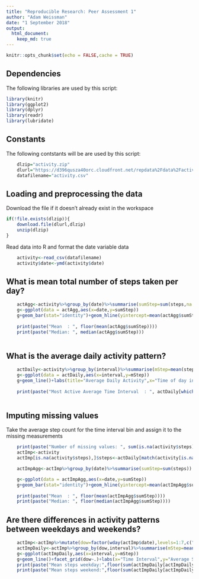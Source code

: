 ```yaml
---
title: "Reproducible Research: Peer Assessment 1"
author: "Adam Weissman"
date: "1 September 2018"
output: 
  html_document:
    keep_md: true
---
```


```r
knitr::opts_chunk$set(echo = FALSE,cache = TRUE)
```

## Dependencies
The following libraries are used by this script:
```r
library(knitr)
library(ggplot2)
library(dplyr)
library(readr)
library(lubridate)

```

## Constants
The following contstants will be  are used by this script:
```r
    dlzip="activity.zip"
    dlurl="https://d396qusza40orc.cloudfront.net/repdata%2Fdata%2Factivity.zip"
    datafilename="activity.csv"

```




## Loading and preprocessing the data
Download the file if it doesn't already exist in the workspace
```r
if(!file.exists(dlzip)){
    download.file(dlurl,dlzip)
    unzip(dlzip)
}
```
Read data into R and format the date variable data
```r
    activity<-read_csv(datafilename)
    activity$date<-ymd(activity$date)
```


## What is mean total number of steps taken per day?
```r
    actAgg<-activity%>%group_by(date)%>%summarise(sumStep=sum(steps,na.rm=TRUE))
    g<-ggplot(data = actAgg,aes(x=date,y=sumStep))
    g+geom_bar(stat="identity")+geom_hline(yintercept=mean(actAgg$sumStep), color="red")+geom_hline(yintercept =median(actAgg$sumStep),color="blue")+labs(x="Date of Measurement",y="Total Steps taken per Day",title="Number of Steps taken per Day")+annotate("text",x=c(rep(min(actAgg$date),2)),y=c(mean(actAgg$sumStep),median(actAgg$sumStep)),color=c("red","blue"),label=c("Mean","Median"),vjust=-.4)+annotate("text",x=c(rep(max(actAgg$date)+1,2)),y=c(mean(actAgg$sumStep),median(actAgg$sumStep)),color=c("red","blue"),label=c(floor(mean(actAgg$sumStep)),median(actAgg$sumStep)),vjust=-.4)
    
    print(paste("Mean  : ", floor(mean(actAgg$sumStep))))
    print(paste("Median: ", median(actAgg$sumStep)))
    
```

## What is the average daily activity pattern?
```r
    actDaily<-activity%>%group_by(interval)%>%summarise(mStep=mean(steps,na.rm=TRUE))
    g<-ggplot(data = actDaily,aes(x=interval,y=mStep))
    g+geom_line()+labs(title="Average Daily Activity",x="Time of day interval",y="Average Steps at Time of Day")+geom_vline(xintercept=actDaily[which(actDaily$mStep==max(actDaily$mStep)),]$interval,color="red")
    
    print(paste("Most Active Average Time Interval  : ", actDaily[which(actDaily$mStep==max(actDaily$mStep)),]$interval))
    
```


## Imputing missing values
Take the average step count for the time interval bin and assign it to the missing measurements
```r
    print(paste("Number of missing values: ", sum(is.na(activity$steps))))
    actImp<-activity    
    actImp[is.na(activity$steps),]$steps<-actDaily[match(activity[is.na(activity$steps),]$interval,actDaily$interval),]$mStep

    actImpAgg<-actImp%>%group_by(date)%>%summarise(sumStep=sum(steps))

    g<-ggplot(data = actImpAgg,aes(x=date,y=sumStep))
    g+geom_bar(stat="identity")+geom_hline(yintercept=mean(actImpAgg$sumStep), color="red")+geom_hline(yintercept =median(actImpAgg$sumStep),color="blue")+labs(x="Date of Measurement",y="Total Steps taken per Day",title="Number of Steps taken per Day")
    
    print(paste("Mean  : ", floor(mean(actImpAgg$sumStep))))
    print(paste("Median: ", floor(median(actImpAgg$sumStep))))

```

## Are there differences in activity patterns between weekdays and weekends?
```r
    actImp<-actImp%>%mutate(dow=factor(wday(actImp$date),levels=1:7,c("Weekend",rep("Weekday",5),"Weekend")))
    actImpDaily<-actImp%>%group_by(dow,interval)%>%summarise(mStep=mean(steps))
    g<-ggplot(actImpDaily,aes(x=interval,y=mStep))
    g+geom_line()+facet_grid(dow~.)+labs(x="Time Interval",y="Average Steps",title="Average Daily Activity comparing Weekend and Weekday Activity")
    print(paste("Mean steps weekday:",floor(sum(actImpDaily[actImpDaily$dow=="Weekday",]$mStep))))
    print(paste("Mean steps weekend:",floor(sum(actImpDaily[actImpDaily$dow=="Weekend",]$mStep))))
```


